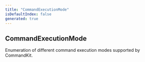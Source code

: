 ```yaml
---
title: "CommandExecutionMode"
isDefaultIndex: false
generated: true
---
```



<!-- This file was generated from the CommandKit source. Do not modify. Instead, re-run the "docgen" script -->


## CommandExecutionMode

<GenerationInfo sourceFile="packages/commandkit/src/app/commands/Context.ts" sourceLine="32" packageName="commandkit" />

Enumeration of different command execution modes supported by CommandKit.

